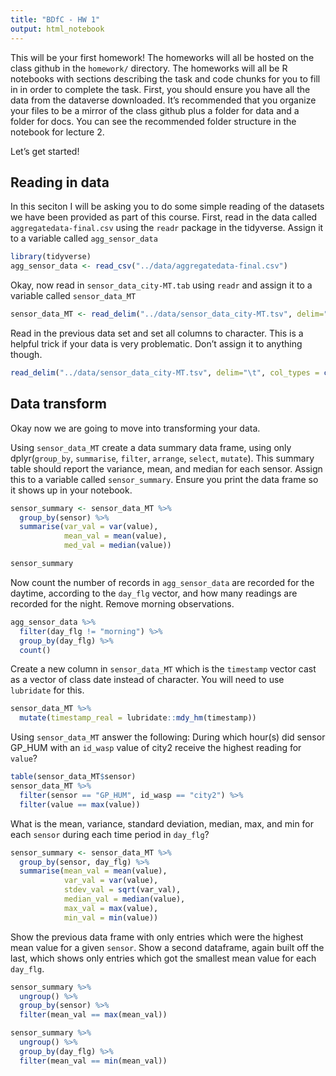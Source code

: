 ```yaml
---
title: "BDfC - HW 1"
output: html_notebook
---
```


This will be your first homework! The homeworks will all be hosted on the class github in the `homework/` directory. The homeworks will all be R notebooks with sections describing the task and code chunks for you to fill in in order to complete the task. First, you should ensure you have all the data from the dataverse downloaded. It's recommended that you organize your files to be a mirror of the class github plus a folder for data and a folder for docs. You can see the recommended folder structure in the notebook for lecture 2. 

Let's get started!

## Reading in data 
In this seciton I will be asking you to do some simple reading of the datasets we have been provided as part of this course. First, read in the data called `aggregatedata-final.csv` using the `readr` package in the tidyverse. Assign it to a variable called `agg_sensor_data`

```r
library(tidyverse)
agg_sensor_data <- read_csv("../data/aggregatedata-final.csv")
```

Okay, now read in `sensor_data_city-MT.tab` using `readr` and assign it to a variable called `sensor_data_MT`

```r
sensor_data_MT <- read_delim("../data/sensor_data_city-MT.tsv", delim="\t")
```

Read in the previous data set and set all columns to character. This is a helpful trick if your data is very problematic. Don't assign it to anything though.

```r
read_delim("../data/sensor_data_city-MT.tsv", delim="\t", col_types = cols(.default = "c"))
```

## Data transform
Okay now we are going to move into transforming your data. 

Using `sensor_data_MT` create a data summary data frame, using only dplyr(`group_by`, `summarise`, `filter`, `arrange`, `select`, `mutate`). This summary table should report the variance, mean, and median for each sensor. Assign this to a variable called `sensor_summary`. Ensure you print the data frame so it shows up in your notebook.

```r
sensor_summary <- sensor_data_MT %>%
  group_by(sensor) %>%
  summarise(var_val = var(value),
            mean_val = mean(value),
            med_val = median(value))

sensor_summary
```

Now count the number of records in `agg_sensor_data` are recorded for the daytime, according to the `day_flg` vector, and how many readings are recorded for the night. Remove morning observations.
```r
agg_sensor_data %>%
  filter(day_flg != "morning") %>%
  group_by(day_flg) %>% 
  count()
```

Create a new column in `sensor_data_MT` which is the `timestamp` vector cast as a vector of class date instead of character. You will need to use `lubridate` for this.

```r
sensor_data_MT %>%
  mutate(timestamp_real = lubridate::mdy_hm(timestamp))
```

Using `sensor_data_MT` answer the following: During which hour(s) did sensor GP_HUM with an `id_wasp` value of city2 receive the highest reading for `value`?
```r
table(sensor_data_MT$sensor)
sensor_data_MT %>%
  filter(sensor == "GP_HUM", id_wasp == "city2") %>%
  filter(value == max(value))
```

What is the mean, variance, standard deviation, median, max, and min for each `sensor` during each time period in `day_flg`?
```r
sensor_summary <- sensor_data_MT %>%
  group_by(sensor, day_flg) %>%
  summarise(mean_val = mean(value),
            var_val = var(value),
            stdev_val = sqrt(var_val),
            median_val = median(value),
            max_val = max(value),
            min_val = min(value))
```

Show the previous data frame with only entries which were the highest mean value for a given `sensor`. Show a second dataframe, again built off the last, which shows only entries which got the smallest mean value for each `day_flg`.
```r
sensor_summary %>%
  ungroup() %>%
  group_by(sensor) %>%
  filter(mean_val == max(mean_val))

sensor_summary %>% 
  ungroup() %>%
  group_by(day_flg) %>%
  filter(mean_val == min(mean_val))
```